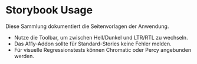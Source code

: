 
<Meta title="Components/Stories/README" />

# Storybook Usage

Diese Sammlung dokumentiert die Seitenvorlagen der Anwendung.

- Nutze die Toolbar, um zwischen Hell/Dunkel und LTR/RTL zu wechseln.
- Das A11y-Addon sollte für Standard-Stories keine Fehler melden.
- Für visuelle Regressionstests können Chromatic oder Percy angebunden werden.

